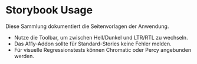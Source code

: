 
<Meta title="Components/Stories/README" />

# Storybook Usage

Diese Sammlung dokumentiert die Seitenvorlagen der Anwendung.

- Nutze die Toolbar, um zwischen Hell/Dunkel und LTR/RTL zu wechseln.
- Das A11y-Addon sollte für Standard-Stories keine Fehler melden.
- Für visuelle Regressionstests können Chromatic oder Percy angebunden werden.

